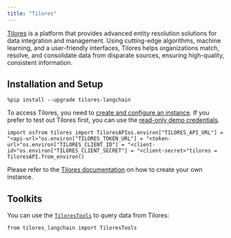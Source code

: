 ```yaml
---
title: "Tilores"
---
```


[Tilores](https://tilores.io) is a platform that provides advanced entity resolution solutions for data integration and management. Using cutting-edge algorithms, machine learning, and a user-friendly interfaces, Tilores helps organizations match, resolve, and consolidate data from disparate sources, ensuring high-quality, consistent information.

## Installation and Setup

```
%pip install --upgrade tilores-langchain
```

To access Tilores, you need to [create and configure an instance](https://app.tilores.io). If you prefer to test out Tilores first, you can use the [read-only demo credentials](https://github.com/tilotech/identity-rag-customer-insights-chatbot?tab=readme-ov-file#1-configure-customer-data-access).

```
import osfrom tilores import TiloresAPIos.environ["TILORES_API_URL"] = "<api-url>"os.environ["TILORES_TOKEN_URL"] = "<token-url>"os.environ["TILORES_CLIENT_ID"] = "<client-id>"os.environ["TILORES_CLIENT_SECRET"] = "<client-secret>"tilores = TiloresAPI.from_environ()
```

Please refer to the [Tilores documentation](https://docs.tilotech.io/tilores/publicsaaswalkthrough/) on how to create your own instance.

## Toolkits

You can use the [`TiloresTools`](/oss/integrations/tools/tilores) to query data from Tilores:

```
from tilores_langchain import TiloresTools
```
